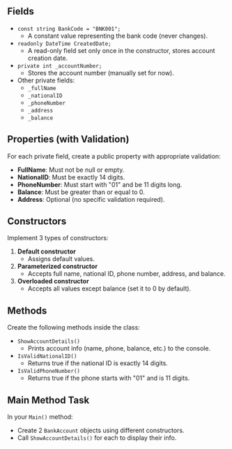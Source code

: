 ## Fields

- `const string BankCode = "BNK001";`
  - A constant value representing the bank code (never changes).
- `readonly DateTime CreatedDate;`
  - A read-only field set only once in the constructor, stores account creation date.
- `private int _accountNumber;`
  - Stores the account number (manually set for now).
- Other private fields:
  - `_fullName`
  - `_nationalID`
  - `_phoneNumber`
  - `_address`
  - `_balance`

## Properties (with Validation)

For each private field, create a public property with appropriate validation:

- **FullName**: Must not be null or empty.
- **NationalID**: Must be exactly 14 digits.
- **PhoneNumber**: Must start with "01" and be 11 digits long.
- **Balance**: Must be greater than or equal to 0.
- **Address**: Optional (no specific validation required).

## Constructors

Implement 3 types of constructors:

1. **Default constructor**
   - Assigns default values.
2. **Parameterized constructor**
   - Accepts full name, national ID, phone number, address, and balance.
3. **Overloaded constructor**
   - Accepts all values except balance (set it to 0 by default).

## Methods

Create the following methods inside the class:

- `ShowAccountDetails()`
  - Prints account info (name, phone, balance, etc.) to the console.
- `IsValidNationalID()`
  - Returns true if the national ID is exactly 14 digits.
- `IsValidPhoneNumber()`
  - Returns true if the phone starts with "01" and is 11 digits.

## Main Method Task

In your `Main()` method:

- Create 2 `BankAccount` objects using different constructors.
- Call `ShowAccountDetails()` for each to display their info.

